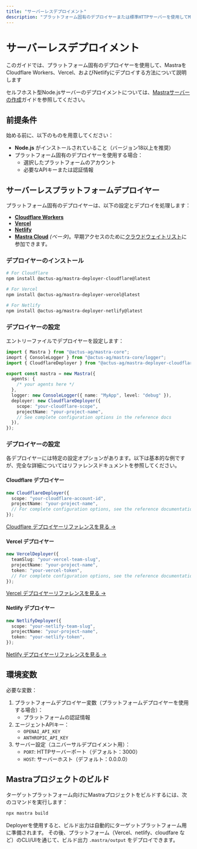 ```yaml
---
title: "サーバーレスデプロイメント"
description: "プラットフォーム固有のデプロイヤーまたは標準HTTPサーバーを使用してMastraアプリケーションを構築およびデプロイする"
---
```


# サーバーレスデプロイメント

このガイドでは、プラットフォーム固有のデプロイヤーを使用して、MastraをCloudflare Workers、Vercel、およびNetlifyにデプロイする方法について説明します

セルフホスト型Node.jsサーバーのデプロイメントについては、[Mastraサーバーの作成](/docs/deployment/server)ガイドを参照してください。

## 前提条件

始める前に、以下のものを用意してください：

- **Node.js** がインストールされていること（バージョン18以上を推奨）
- プラットフォーム固有のデプロイヤーを使用する場合：
  - 選択したプラットフォームのアカウント
  - 必要なAPIキーまたは認証情報

## サーバーレスプラットフォームデプロイヤー

プラットフォーム固有のデプロイヤーは、以下の設定とデプロイを処理します：

- **[Cloudflare Workers](/reference/deployer/cloudflare)**
- **[Vercel](/reference/deployer/vercel)**
- **[Netlify](/reference/deployer/netlify)**
- **[Mastra Cloud](/docs/mastra-cloud/overview)** _(ベータ)_。早期アクセスのために[クラウドウェイトリスト](https://mastra.ai/cloud-beta)に参加できます。

### デプロイヤーのインストール

```bash copy
# For Cloudflare
npm install @actus-ag/mastra-deployer-cloudflare@latest

# For Vercel
npm install @actus-ag/mastra-deployer-vercel@latest

# For Netlify
npm install @actus-ag/mastra-deployer-netlify@latest
```

### デプロイヤーの設定

エントリーファイルでデプロイヤーを設定します：

```typescript copy showLineNumbers
import { Mastra } from "@actus-ag/mastra-core";
imoprt { ConsoleLogger } from "@actus-ag/mastra-core/logger";
import { CloudflareDeployer } from "@actus-ag/mastra-deployer-cloudflare";

export const mastra = new Mastra({
  agents: {
    /* your agents here */
  },
  logger: new ConsoleLogger({ name: "MyApp", level: "debug" }),
  deployer: new CloudflareDeployer({
    scope: "your-cloudflare-scope",
    projectName: "your-project-name",
    // See complete configuration options in the reference docs
  }),
});
```

### デプロイヤーの設定

各デプロイヤーには特定の設定オプションがあります。以下は基本的な例ですが、完全な詳細についてはリファレンスドキュメントを参照してください。

#### Cloudflare デプロイヤー

```typescript copy showLineNumbers
new CloudflareDeployer({
  scope: "your-cloudflare-account-id",
  projectName: "your-project-name",
  // For complete configuration options, see the reference documentation
});
```

[Cloudflare デプロイヤーリファレンスを見る →](/reference/deployer/cloudflare)

#### Vercel デプロイヤー

```typescript copy showLineNumbers
new VercelDeployer({
  teamSlug: "your-vercel-team-slug",
  projectName: "your-project-name",
  token: "your-vercel-token",
  // For complete configuration options, see the reference documentation
});
```

[Vercel デプロイヤーリファレンスを見る →](/reference/deployer/vercel)

#### Netlify デプロイヤー

```typescript copy showLineNumbers
new NetlifyDeployer({
  scope: "your-netlify-team-slug",
  projectName: "your-project-name",
  token: "your-netlify-token",
});
```

[Netlify デプロイヤーリファレンスを見る →](/reference/deployer/netlify)

## 環境変数

必要な変数：

1. プラットフォームデプロイヤー変数（プラットフォームデプロイヤーを使用する場合）：
   - プラットフォームの認証情報
2. エージェントAPIキー：
   - `OPENAI_API_KEY`
   - `ANTHROPIC_API_KEY`
3. サーバー設定（ユニバーサルデプロイメント用）：
   - `PORT`: HTTPサーバーポート（デフォルト：3000）
   - `HOST`: サーバーホスト（デフォルト：0.0.0.0）

## Mastraプロジェクトのビルド

ターゲットプラットフォーム向けにMastraプロジェクトをビルドするには、次のコマンドを実行します：

```bash
npx mastra build
```

Deployerを使用すると、ビルド出力は自動的にターゲットプラットフォーム用に準備されます。
その後、プラットフォーム（Vercel、netlify、cloudfare など）のCLI/UIを通じて、ビルド出力 `.mastra/output` をデプロイできます。
